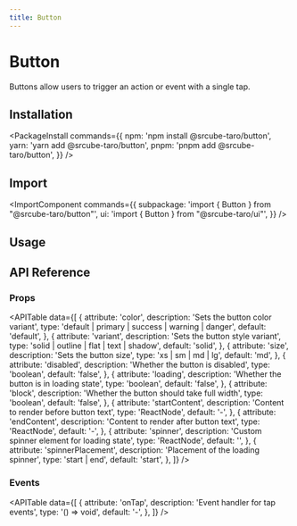 ```yaml
---
title: Button
---
```



# Button

Buttons allow users to trigger an action or event with a single tap.

<ComponentLinks component="Button" npm="button" taro="forms/button" source="button" />

## Installation

<PackageInstall commands={{ 
  npm: 'npm install @srcube-taro/button',
  yarn: 'yarn add @srcube-taro/button',
  pnpm: 'pnpm add @srcube-taro/button',
}} />

## Import

<ImportComponent commands={{
  subpackage: 'import { Button } from "@srcube-taro/button"',
  ui: 'import { Button } from "@srcube-taro/ui"',
}} />

## Usage

<CodeSample files={samples.colors} />

## API Reference

### Props

<APITable
  data={[
    {
      attribute: 'color',
      description: 'Sets the button color variant',
      type: 'default | primary | success | warning | danger',
      default: 'default',
    },
    {
      attribute: 'variant',
      description: 'Sets the button style variant',
      type: 'solid | outline | flat | text | shadow',
      default: 'solid',
    },
    {
      attribute: 'size',
      description: 'Sets the button size',
      type: 'xs | sm | md | lg',
      default: 'md',
    },
    {
      attribute: 'disabled',
      description: 'Whether the button is disabled',
      type: 'boolean',
      default: 'false',
    },
    {
      attribute: 'loading',
      description: 'Whether the button is in loading state',
      type: 'boolean',
      default: 'false',
    },
    {
      attribute: 'block',
      description: 'Whether the button should take full width',
      type: 'boolean',
      default: 'false',
    },
    {
      attribute: 'startContent',
      description: 'Content to render before button text',
      type: 'ReactNode',
      default: '-',
    },
    {
      attribute: 'endContent',
      description: 'Content to render after button text',
      type: 'ReactNode',
      default: '-',
    },
    {
      attribute: 'spinner',
      description: 'Custom spinner element for loading state',
      type: 'ReactNode',
      default: '<Spinner />',
    },
    {
      attribute: 'spinnerPlacement',
      description: 'Placement of the loading spinner',
      type: 'start | end',
      default: 'start',
    },
  ]}
/>

### Events

<APITable
  data={[
    {
      attribute: 'onTap',
      description: 'Event handler for tap events',
      type: '() => void',
      default: '-',
    },
  ]}
/>
